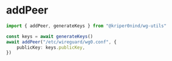 # addPeer

```ts
import { addPeer, generateKeys } from "@kriper0nind/wg-utils"

const keys = await generateKeys()
await addPeer("/etc/wireguard/wg0.conf", {
    publicKey: keys.publicKey,
})
```